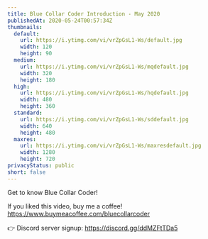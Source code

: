 ```yaml
---
title: Blue Collar Coder Introduction - May 2020
publishedAt: 2020-05-24T00:57:34Z
thumbnails:
  default:
    url: https://i.ytimg.com/vi/vrZpGsL1-Ws/default.jpg
    width: 120
    height: 90
  medium:
    url: https://i.ytimg.com/vi/vrZpGsL1-Ws/mqdefault.jpg
    width: 320
    height: 180
  high:
    url: https://i.ytimg.com/vi/vrZpGsL1-Ws/hqdefault.jpg
    width: 480
    height: 360
  standard:
    url: https://i.ytimg.com/vi/vrZpGsL1-Ws/sddefault.jpg
    width: 640
    height: 480
  maxres:
    url: https://i.ytimg.com/vi/vrZpGsL1-Ws/maxresdefault.jpg
    width: 1280
    height: 720
privacyStatus: public
short: false
---
```

  
  Get to know Blue Collar Coder!

If you liked this video, buy me a coffee! https://www.buymeacoffee.com/bluecollarcoder

👉 Discord server signup: https://discord.gg/ddMZFtTDa5
  